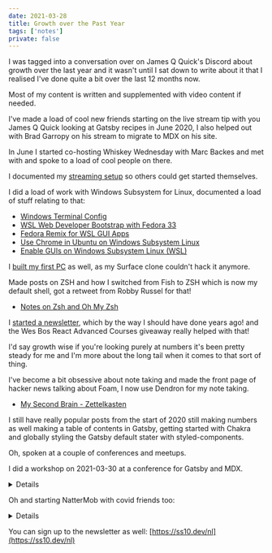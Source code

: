 ```yaml
---
date: 2021-03-28
title: Growth over the Past Year
tags: ['notes']
private: false
---
```


I was tagged into a conversation over on James Q Quick's Discord about
growth over the last year and it wasn't until I sat down to write
about it that I realised I've done quite a bit over the last 12 months
now.

Most of my content is written and supplemented with video content if
needed.

I've made a load of cool new friends starting on the live stream tip
with you James Q Quick looking at Gatsby recipes in June 2020, I also
helped out with Brad Garropy on his stream to migrate to MDX on his
site.

In June I started co-hosting Whiskey Wednesday with Marc Backes and
met with and spoke to a load of cool people on there.

I documented my [streaming setup] so others could get started
themselves.

I did a load of work with Windows Subsystem for Linux, documented a
load of stuff relating to that:

- [Windows Terminal Config]
- [WSL Web Developer Bootstrap with Fedora 33]
- [Fedora Remix for WSL GUI Apps]
- [Use Chrome in Ubuntu on Windows Subsystem Linux]
- [Enable GUIs on Windows Subsystem Linux (WSL)]

I [built my first PC] as well, as my Surface clone couldn't hack it
anymore.

Made posts on ZSH and how I switched from Fish to ZSH which is now my
default shell, got a retweet from Robby Russel for that!

- [Notes on Zsh and Oh My Zsh]

I [started a newsletter], which by the way I should have done years
ago! and the Wes Bos React Advanced Courses giveaway really helped
with that!

I'd say growth wise if you're looking purely at numbers it's been
pretty steady for me and I'm more about the long tail when it comes to
that sort of thing.

I've become a bit obsessive about note taking and made the front page
of hacker news talking about Foam, I now use Dendron for my note
taking.

- [My Second Brain - Zettelkasten]

I still have really popular posts from the start of 2020 still making
numbers as well making a table of contents in Gatsby, getting started
with Chakra and globally styling the Gatsby default stater with
styled-components.

Oh, spoken at a couple of conferences and meetups.

I did a workshop on 2021-03-30 at a conference for Gatsby and MDX.

<Details label="Expand to watch.">
  <YouTube youTubeId="Mg19wDM4wS8" />
</Details>

Oh and starting NatterMob with covid friends too:

<Details label="Expand to watch.">
  <YouTube youTubeId="tJHV96jVlKg" />
</Details>

You can sign up to the newsletter as well:
[https://ss10.dev/nl](https://ss10.dev/nl)

[streaming setup]:
  https://scottspence.com/2020/10/08/getting-started-with-youtube/
[windows terminal config]:
  https://scottspence.com/2021/01/14/windows-terminal-config/
[wsl web developer bootstrap with fedora 33]:
  https://scottspence.com/2021/01/06/fedora-bootstrap-from-scratch/
[fedora remix for wsl gui apps]:
  https://toast.scottspence.com/2021/01/05/fedora-remix-for-wsl-gui-apps/
[use chrome in ubuntu on windows subsystem linux]:
  https://toast.scottspence.com/2021/01/05/use-chrome-in-ubuntu-wsl/
[enable guis on windows subsystem linux (wsl)]:
  https://toast.scottspence.com/2020/12/09/gui-with-wsl/
[notes on zsh and oh my zsh]:
  https://toast.scottspence.com/2020/12/08/zsh-and-oh-my-zsh/
[built my first pc]:
  https://toast.scottspence.com/2020/05/30/first-time-pc-build/
[started a newsletter]: https://ss10.dev/nl
[my second brain - zettelkasten]:
  https://toast.scottspence.com/2020/07/17/my-second-brain-zettelkasten/
